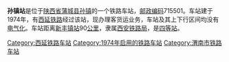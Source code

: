 {{noteTA
|1=zh-cn:始发车次; zh-hk:列車班次;
|2=zh-cn:车次; zh-hk:班次;
}}
{{Infobox China railway station 
|车站名称 = 孙镇站
|车站名称拼音 = 
|电报码 = OZY
|拼音码 = SZH
|车站地址 = [[陕西省|陕西省]][[蒲城县|蒲城县]]
|归属 = [[西安铁路局|西安铁路局]]
|车站等级 = [[四等站_(中铁)|四等站]]
|线路 = [[西延铁路|西延铁路]]
}}
'''孙镇站'''是位于[[陕西省|陕西省]][[蒲城县|蒲城县]][[孙镇|孙镇]]的一个铁路车站，[[邮政编码|邮政编码]]715501。车站建于1974年，有[[西延铁路|西延铁路]]经过该站，现办理客货运业务，车站及其上下行区间均没有[[电气化|电气化]]。车站距离[[新丰镇站|新丰镇站]]90[[公里|公里]]，隶属[[西安铁路局|西安铁路局]]，是[[四等站_(中铁)|四等站]]。


{{start rail box}}
{{s-inop|[[杜赵站|杜赵站]]}}
{{s-line|[[西延铁路|西延铁路]]}}
{{s-inop|[[苏家坡站|苏家坡站]]}}
{{end box}}

{{西延铁路}}
{{铁路车站小作品}}
{{陕西小作品}}

[[Category:西延铁路车站|Category:西延铁路车站]]
[[Category:1974年启用的铁路车站|Category:1974年启用的铁路车站]]
[[Category:渭南市铁路车站|Category:渭南市铁路车站]]